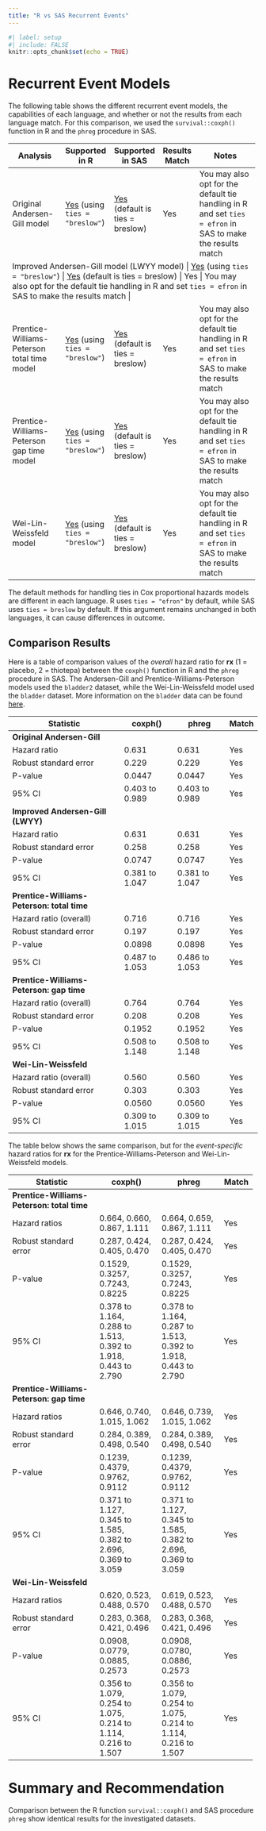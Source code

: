 ```yaml
---
title: "R vs SAS Recurrent Events"
---
```


```r
#| label: setup
#| include: FALSE
knitr::opts_chunk$set(echo = TRUE)
```

# Recurrent Event Models

The following table shows the different recurrent event models, the capabilities of each language, and whether or not the results from each language match. For this comparison, we used the `survival::coxph()` function in R and the `phreg` procedure in SAS.

+-----------------------------------------------------------------------------+--------------------------------------------------------------+-----------------------------------------------------------------+---------------+------------------------------------------------------------------------------------------------------------+
| Analysis                                                                    | Supported in R                                               | Supported in SAS                                                | Results Match | Notes                                                                                                      |
+=============================================================================+==============================================================+=================================================================+===============+============================================================================================================+
| Original Andersen-Gill model                                                | [Yes](../R/recurrent_events.html) (using `ties = "breslow"`) | [Yes](../SAS/recurrent_events.html) (default is ties = breslow) | Yes           | You may also opt for the default tie handling in R and set `ties = efron` in SAS to make the results match |
+-----------------------------------------------------------------------------+--------------------------------------------------------------+-----------------------------------------------------------------+---------------+------------------------------------------------------------------------------------------------------------+
| Improved Andersen-Gill model (LWYY model) | [Yes](../R/recurrent_events.html) (using `ties = "breslow"`) | [Yes](../SAS/recurrent_events.html) (default is ties = breslow) | Yes           | You may also opt for the default tie handling in R and set `ties = efron` in SAS to make the results match |
+-----------------------------------------------------------------------------+--------------------------------------------------------------+-----------------------------------------------------------------+---------------+------------------------------------------------------------------------------------------------------------+
| Prentice-Williams-Peterson total time model                                 | [Yes](../R/recurrent_events.html) (using `ties = "breslow"`) | [Yes](../SAS/recurrent_events.html) (default is ties = breslow) | Yes           | You may also opt for the default tie handling in R and set `ties = efron` in SAS to make the results match |
+-----------------------------------------------------------------------------+--------------------------------------------------------------+-----------------------------------------------------------------+---------------+------------------------------------------------------------------------------------------------------------+
| Prentice-Williams-Peterson gap time model                                   | [Yes](../R/recurrent_events.html) (using `ties = "breslow"`) | [Yes](../SAS/recurrent_events.html) (default is ties = breslow) | Yes           | You may also opt for the default tie handling in R and set `ties = efron` in SAS to make the results match |
+-----------------------------------------------------------------------------+--------------------------------------------------------------+-----------------------------------------------------------------+---------------+------------------------------------------------------------------------------------------------------------+
| Wei-Lin-Weissfeld model                                                     | [Yes](../R/recurrent_events.html) (using `ties = "breslow"`) | [Yes](../SAS/recurrent_events.html) (default is ties = breslow) | Yes           | You may also opt for the default tie handling in R and set `ties = efron` in SAS to make the results match |
+-----------------------------------------------------------------------------+--------------------------------------------------------------+-----------------------------------------------------------------+---------------+------------------------------------------------------------------------------------------------------------+

The default methods for handling ties in Cox proportional hazards models are different in each language. R uses `ties = "efron"` by default, while SAS uses `ties = breslow` by default. If this argument remains unchanged in both languages, it can cause differences in outcome.

## Comparison Results

Here is a table of comparison values of the *overall* hazard ratio for **rx** (1 = placebo, 2 = thiotepa) between the `coxph()` function in R and the `phreg` procedure in SAS. The Andersen-Gill and Prentice-Williams-Peterson models used the `bladder2` dataset, while the Wei-Lin-Weissfeld model used the `bladder` dataset. More information on the `bladder` data can be found [here](https://rdrr.io/cran/survival/man/bladder.html).

| **Statistic** | **coxph()** | **phreg** | **Match** |
|----|----|----|----|
| **Original Andersen-Gill** |  |  |  |
| Hazard ratio | 0.631 | 0.631 | Yes |
| Robust standard error | 0.229 | 0.229 | Yes |
| P-value | 0.0447 | 0.0447 | Yes |
| 95% CI | 0.403 to 0.989 | 0.403 to 0.989 | Yes |
| **Improved Andersen-Gill (LWYY)** |  |  |  |
| Hazard ratio | 0.631 | 0.631 | Yes |
| Robust standard error | 0.258 | 0.258 | Yes |
| P-value | 0.0747 | 0.0747 | Yes |
| 95% CI | 0.381 to 1.047 | 0.381 to 1.047 | Yes |
| **Prentice-Williams-Peterson: total time** |  |  |  |
| Hazard ratio (overall) | 0.716 | 0.716 | Yes |
| Robust standard error | 0.197 | 0.197 | Yes |
| P-value | 0.0898 | 0.0898 | Yes |
| 95% CI | 0.487 to 1.053 | 0.486 to 1.053 | Yes |
| **Prentice-Williams-Peterson: gap time** |  |  |  |
| Hazard ratio (overall) | 0.764 | 0.764 | Yes |
| Robust standard error | 0.208 | 0.208 | Yes |
| P-value | 0.1952 | 0.1952 | Yes |
| 95% CI | 0.508 to 1.148 | 0.508 to 1.148 | Yes |
| **Wei-Lin-Weissfeld** |  |  |  |
| Hazard ratio (overall) | 0.560 | 0.560 | Yes |
| Robust standard error | 0.303 | 0.303 | Yes |
| P-value | 0.0560 | 0.0560 | Yes |
| 95% CI | 0.309 to 1.015 | 0.309 to 1.015 | Yes |

The table below shows the same comparison, but for the *event-specific* hazard ratios for **rx** for the Prentice-Williams-Peterson and Wei-Lin-Weissfeld models.

+--------------------------------------------+--------------------------------+--------------------------------+--------------+
| **Statistic**                              | **coxph()**                    | **phreg**                      | **Match**    |
+============================================+================================+================================+==============+
| **Prentice-Williams-Peterson: total time** |                                |                                |              |
+--------------------------------------------+--------------------------------+--------------------------------+--------------+
| Hazard ratios                              | 0.664, 0.660, 0.867, 1.111     | 0.664, 0.659, 0.867, 1.111     | Yes          |
+--------------------------------------------+--------------------------------+--------------------------------+--------------+
| Robust standard error                      | 0.287, 0.424, 0.405, 0.470     | 0.287, 0.424, 0.405, 0.470     | Yes          |
+--------------------------------------------+--------------------------------+--------------------------------+--------------+
| P-value                                    | 0.1529, 0.3257, 0.7243, 0.8225 | 0.1529, 0.3257, 0.7243, 0.8225 | Yes          |
+--------------------------------------------+--------------------------------+--------------------------------+--------------+
| 95% CI                                     | 0.378 to 1.164,\               | 0.378 to 1.164,\               | Yes          |
|                                            | 0.288 to 1.513,\               | 0.287 to 1.513,\               |              |
|                                            | 0.392 to 1.918,\               | 0.392 to 1.918,\               |              |
|                                            | 0.443 to 2.790                 | 0.443 to 2.790                 |              |
+--------------------------------------------+--------------------------------+--------------------------------+--------------+
| **Prentice-Williams-Peterson: gap time**   |                                |                                |              |
+--------------------------------------------+--------------------------------+--------------------------------+--------------+
| Hazard ratios                              | 0.646, 0.740, 1.015, 1.062     | 0.646, 0.739, 1.015, 1.062     | Yes          |
+--------------------------------------------+--------------------------------+--------------------------------+--------------+
| Robust standard error                      | 0.284, 0.389, 0.498, 0.540     | 0.284, 0.389, 0.498, 0.540     | Yes          |
+--------------------------------------------+--------------------------------+--------------------------------+--------------+
| P-value                                    | 0.1239, 0.4379, 0.9762, 0.9112 | 0.1239, 0.4379, 0.9762, 0.9112 | Yes          |
+--------------------------------------------+--------------------------------+--------------------------------+--------------+
| 95% CI                                     | 0.371 to 1.127,\               | 0.371 to 1.127,\               | Yes          |
|                                            | 0.345 to 1.585,\               | 0.345 to 1.585,\               |              |
|                                            | 0.382 to 2.696,\               | 0.382 to 2.696,\               |              |
|                                            | 0.369 to 3.059                 | 0.369 to 3.059                 |              |
+--------------------------------------------+--------------------------------+--------------------------------+--------------+
| **Wei-Lin-Weissfeld**                      |                                |                                |              |
+--------------------------------------------+--------------------------------+--------------------------------+--------------+
| Hazard ratios                              | 0.620, 0.523, 0.488, 0.570     | 0.619, 0.523, 0.488, 0.570     | Yes          |
+--------------------------------------------+--------------------------------+--------------------------------+--------------+
| Robust standard error                      | 0.283, 0.368, 0.421, 0.496     | 0.283, 0.368, 0.421, 0.496     | Yes          |
+--------------------------------------------+--------------------------------+--------------------------------+--------------+
| P-value                                    | 0.0908, 0.0779, 0.0885, 0.2573 | 0.0908, 0.0780, 0.0886, 0.2573 | Yes          |
+--------------------------------------------+--------------------------------+--------------------------------+--------------+
| 95% CI                                     | 0.356 to 1.079,\               | 0.356 to 1.079,\               | Yes          |
|                                            | 0.254 to 1.075,\               | 0.254 to 1.075,\               |              |
|                                            | 0.214 to 1.114,\               | 0.214 to 1.114,\               |              |
|                                            | 0.216 to 1.507                 | 0.216 to 1.507                 |              |
+--------------------------------------------+--------------------------------+--------------------------------+--------------+

# Summary and Recommendation

Comparison between the R function `survival::coxph()` and SAS procedure `phreg` show identical results for the investigated datasets.

